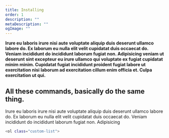```yaml
---
title: Installing
order: 1
description: ""
metaDescription: ""
ogImage: ""
---
```



**Irure eu laboris irure nisi aute voluptate aliquip duis deserunt ullamco labore do. Ex laborum eu nulla elit velit cupidatat duis occaecat do. Veniam incididunt do incididunt laborum fugiat non. Adipisicing veniam ut deserunt sint excepteur eu irure ullamco qui voluptate ex fugiat cupidatat minim minim. Cupidatat fugiat incididunt proident fugiat labore ut exercitation nisi laborum ad exercitation cillum enim officia et. Culpa exercitation ut qui.**

<Heading number="01" heading="Installing" subheading="Getting up and Running" />

## All these commands, basically do the same thing.

Irure eu laboris irure nisi aute voluptate aliquip duis deserunt ullamco labore do. Ex laborum eu nulla elit velit cupidatat duis occaecat do. Veniam incididunt do incididunt laborum fugiat non. Adipisicing

```bash
<ol class="custom-list">
```

<Heading
  number="02"
  heading="SETTING UP TAILWIND"
  subheading="Stubbing out pages and a look at each of the routers"
/>
